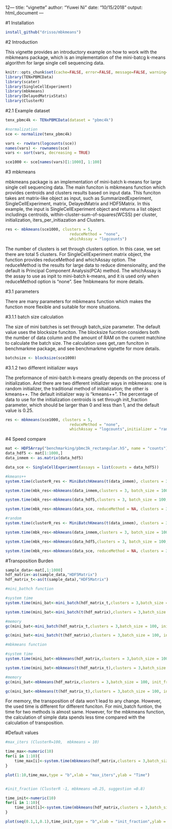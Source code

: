  12---
title: "vignette"
author: "Yuwei Ni"
date: "10/15/2018"
output: html_document
---


#1 Installation


```r
install_github("drisso/mbkmeans")
```


#2 Introduction


This vignette provides an introductory example on how to work with the mbkmeans package, which is an implementation of the mini-batcg k-means algorithm for large single cell sequencing data.


```r
knitr::opts_chunk$set(cache=FALSE, error=FALSE, message=FALSE, warning=FALSE)
library(TENxPBMCData)
library(scater)
library(SingleCellExperiment)
library(mbkmeans)
library(DelayedMatrixStats)
library(ClusterR)

```


#2.1 Example dataset


```r
tenx_pbmc4k <- TENxPBMCData(dataset = "pbmc4k")

#normalization
sce <- normalize(tenx_pbmc4k)

vars <- rowVars(logcounts(sce))
names(vars) <- rownames(sce)
vars <- sort(vars, decreasing = TRUE)

sce1000 <- sce[names(vars)[1:1000], 1:100]
```


#3 mbkmeans


mbkmeans package is an implementation of mini-batch k-means for large single cell sequencing data. The main funciton is mbkmeans function which provides centroids and clusters results based on input data. This funciton takes ant matrix-like object as input, such as SummarizedExperiment, SingleCellExperiment, matrix, DelayedMatrix and HDF5Matrix. In this example, the input is SingleCellExperiment object and returns a list object includings centroids, within-cluster-sum-of-squares(WCSS) per cluster, initialization, iters_per_initiazation and Clusters.


```r
res <- mbkmeans(sce1000, clusters = 5, 
                            reduceMethod = "none",
                            whichAssay = "logcounts")
```


The number of clusters is set through clusters option. In this case, we set there are total 5 clusters. For SingleCellExperiment matrix object, the function provides reduceMethod and whichAssay option. The reduceMethod is the results for large data to reduce dimensionality, and the default is Principal Component Analysis(PCA) method. The whichAssay is the assay to use as inpit to mini-batch k-means, and it is used only when reduceMethod option is "none". See ?mbkmeans for more details.


#3.1 parameters


There are many parameters for mbkmeans function which makes the function more flexible and suitable for more situations. 


#3.1.1 batch size calculation


The size of mini batches is set through batch_size parameter. The default value uses the blocksize funciton. The blocksize fucntion considers both the number of data column and the amount of RAM on the current matchine to calculate the batch size. The calculation uses get_ram funciton in benchmarkme package, and see benchmarkme vignette for more details.


```r
batchsize <- blocksize(sce1000)
```


#3.1.2 two different initializer ways


The preformance of mini-batch k-means greatly depends on the process of initialization. And there are two different initializer ways in mbkmeans: one is random initializer, the traditional method of initialization; the other is kmeans++. The default initializer way is "kmeans++". The percentage of data to use for the initialization centroids is set through init_fraction parameter, which should be larger than 0 and less than 1, and the default value is 0.25.


```r
res <- mbkmeans(sce1000, clusters = 5, 
                            reduceMethod = "none",
                            whichAssay = "logcounts",initializer = "random")

```


#4 Speed compare
```r
mat <- HDF5Array("benchmarking/pbmc3k_rectangular.h5", name = "counts")
data_hdf5 <- mat[1:1000,]
data_inmem <- as.matrix(data_hdf5)

data_sce <- SingleCellExperiment(assays = list(counts = data_hdf5))

#kmeans++
system.time(clusterR_res <- MiniBatchKmeans(t(data_inmem), clusters = 3, batch_size = 100, init_fraction = .1, max_iters = 10))

system.time(mbk_res<-mbkmeans(data_inmem,clusters = 3, batch_size = 100, init_fraction = .1, max_iters = 10))

system.time(mbk_res<-mbkmeans(data_hdf5,clusters = 3, batch_size = 100, init_fraction = .1, max_iters = 10))

system.time(mbk_res<-mbkmeans(data_sce, reduceMethod = NA, clusters = 3, batch_size = 100, init_fraction = .1, max_iters = 10))

#random
system.time(clusterR_res <- MiniBatchKmeans(t(data_inmem), clusters = 3, batch_size = 100, init_fraction = .1, max_iters = 10,initializer = "random"))

system.time(mbk_res<-mbkmeans(data_inmem,clusters = 3, batch_size = 100, init_fraction = .1, max_iters = 10,initializer = "random"))

system.time(mbk_res<-mbkmeans(data_hdf5,clusters = 3, batch_size = 100, init_fraction = .1, max_iters = 10,initializer = "random"))

system.time(mbk_res<-mbkmeans(data_sce, reduceMethod = NA, clusters = 3, batch_size = 100, init_fraction = .1, max_iters = 10,initializer = "random"))
```



#Transposition Burden

```r
sample_data<-mat[,1:1000]
hdf_matrix<-as(sample_data,"HDF5Matrix")
hdf_matrix_t<-as(t(sample_data),"HDF5Matrix")

#mini_bathch function

#system time
system.time(mini_bat<-mini_batch(hdf_matrix_t,clusters = 3,batch_size = 100, init_fraction = .1, max_iters = 10))

system.time(mini_bat<-mini_batch(t(hdf_matrix),clusters = 3,batch_size = 100, init_fraction = .1, max_iters = 10))

#memory
gc(mini_bat<-mini_batch(hdf_matrix_t,clusters = 3,batch_size = 100, init_fraction = .1, max_iters = 10))

gc(mini_bat<-mini_batch(t(hdf_matrix),clusters = 3,batch_size = 100, init_fraction = .1, max_iters = 10))

#mbkmeans function

#system time
system.time(mini_bat<-mbkmeans(hdf_matrix,clusters = 3,batch_size = 100, init_fraction = .1, max_iters = 10))

system.time(mini_bat<-mbkmeans(t(hdf_matrix_t),clusters = 3,batch_size = 100, init_fraction = .1, max_iters = 10))

#memory
gc(mini_bat<-mbkmeans(hdf_matrix,clusters = 3,batch_size = 100, init_fraction = .1, max_iters = 10))

gc(mini_bat<-mbkmeans(t(hdf_matrix_t),clusters = 3,batch_size = 100, init_fraction = .1, max_iters = 10))


```


For memory, the transposition of data won't lead to any change. However, the used time is different for different funciton. For mini_batch funtion, the time for two methods is almost same. However, for the mbkmeans function, the calculation of simple data spends less time compared with the calculation of transposition.


#Default values

```r
#max_iters (ClusterR=100,  mbkmeans = 10)

time_max<-numeric(10)
for(i in 1:10){
    time_max[i]<-system.time(mbkmeans(hdf_matrix,clusters = 3,batch_size = 100, init_fraction = .1, max_iters = i))[3]
}

plot(1:10,time_max,type = "b",xlab = "max_iters",ylab = "Time")


#init_fraction (ClusterR -1, mbkmeans =0.25, suggestion =0.8)

time_init<-numeric(10)
for(i in 1:10){
    time_init[i]<-system.time(mbkmeans(hdf_matrix,clusters = 3,batch_size = 100, init_fraction =i/10, max_iters = 10))[3]   
}

plot(seq(0.1,1,0.1),time_init,type = "b",xlab = "init_fraction",ylab = "Time")

```

